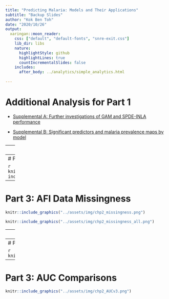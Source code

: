 ```yaml
---
title: "Predicting Malaria: Models and Their Applications"
subtitle: "Backup Slides"
author: "Kok Ben Toh"
date: "2020/10/26"
output:
  xaringan::moon_reader:
    css: ["default", "default-fonts", "snre-exit.css"]
    lib_dir: libs
    nature:
      highlightStyle: github
      highlightLines: true
      countIncrementalSlides: false
    includes:
      after_body: ../analytics/simple_analytics.html
      
---
```

# Additional Analysis for Part 1

- [Supplemental A: Further investigations of GAM and SPDE-INLA performance](SI_A.pdf)

- [Supplemental B: Significant predictors and malaria prevalence maps by model](SI_B.pdf)

---
# Part 2: Overall prevalence

```r
knitr::include_graphics("../assets/img/chp3_BYD_trend.png")
```

---
# Part 2: Prevalence vs Incidence

```r
knitr::include_graphics("../assets/img/chp3_prev-incd-map.png")
```

---
# Part 3: AFI Data Missingness

```r
knitr::include_graphics("../assets/img/chp2_missingness.png")
```

```r
knitr::include_graphics("../assets/img/chp2_missingness_all.png")
```

---
# Part 3: CV Schema

```r
knitr::include_graphics("../assets/img/chp2_Schema.png")
```

---
# Part 3: Inference results

```r
knitr::include_graphics("../assets/img/chp2_Infer.png")
```

---
# Part 3: AUC Comparisons

```r
knitr::include_graphics("../assets/img/chp2_AUCv3.png")
```
